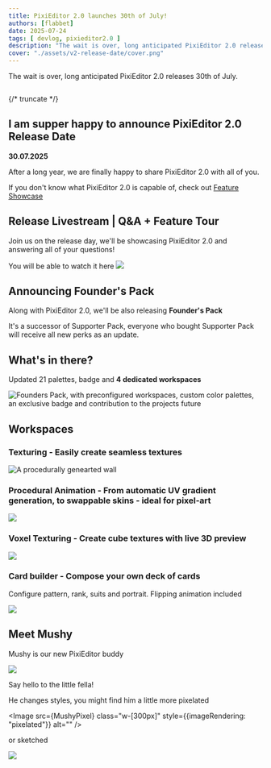 ```yaml
---
title: PixiEditor 2.0 launches 30th of July!
authors: [flabbet] 
date: 2025-07-24
tags: [ devlog, pixieditor2.0 ]
description: "The wait is over, long anticipated PixiEditor 2.0 releases 30th of July."
cover: "./assets/v2-release-date/cover.png"
---
```



The wait is over, long anticipated PixiEditor 2.0 releases 30th of July.

<Image src={Cover} alt="" />

{/* truncate */}

## I am supper happy to announce **PixiEditor 2.0 Release Date**

**30.07.2025**

After a long year, we are finally happy to share PixiEditor 2.0 with all of you.

If you don't know what PixiEditor 2.0 is capable of, check out [Feature Showcase](/blog/2025/03/19/q1-status)

## Release Livestream | Q&A + Feature Tour

Join us on the release day, we'll be showcasing PixiEditor 2.0 and answering all of your questions!

You will be able to watch it here 
[![](./assets/v2-release-date/live.png)](https://youtube.com/live/D-C0NyARIM8)
## Announcing Founder's Pack

Along with PixiEditor 2.0, we'll be also releasing **Founder's Pack**

It's a successor of Supporter Pack, everyone who bought Supporter Pack will receive all new perks as an update. 

## What's in there? 

Updated 21 palettes, badge and **4 dedicated workspaces**

![Founders Pack, with preconfigured workspaces, custom color palettes, an exclusive badge and contribution to the projects future](./assets/v2-release-date/fp.png)

## Workspaces

### Texturing - Easily create seamless textures

![A procedurally genearted wall](./assets/v2-release-date/3.png)

### Procedural Animation - From automatic UV gradient generation, to swappable skins - ideal for pixel-art

![](./assets/v2-release-date/4.png)

### Voxel Texturing - Create cube textures with live **3D** preview

![](./assets/v2-release-date/5.png)

### Card builder - Compose your own deck of cards 

Configure pattern, rank, suits and portrait. Flipping animation included

![](./assets/v2-release-date/6.png)

## Meet Mushy

Mushy is our new PixiEditor buddy

![](./assets/v2-release-date/mushy-sticker.png)

Say hello to the little fella!

He changes styles, you might find him a little more pixelated

<Image src={MushyPixel} class="w-[300px]" style={{imageRendering: "pixelated"}} alt="" />

or sketched

![](./assets/v2-release-date/mushy-drawing.png)
